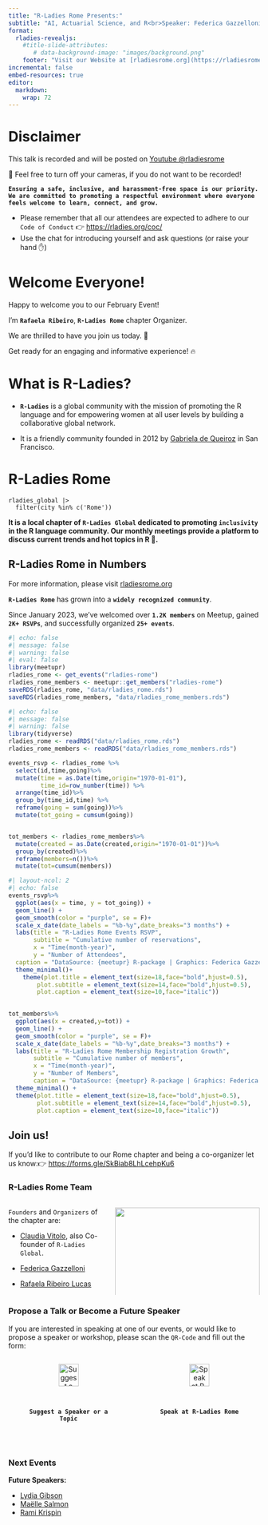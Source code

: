```yaml
---
title: "R-Ladies Rome Presents:"
subtitle: "AI, Actuarial Science, and R<br>Speaker: Federica Gazzelloni<br>27 March, 2025"
format: 
  rladies-revealjs:
    #title-slide-attributes:
       # data-background-image: "images/background.png"
    footer: "Visit our Website at [rladiesrome.org](https://rladiesrome.org/)"
incremental: false
embed-resources: true
editor: 
  markdown: 
    wrap: 72
---
```


# Disclaimer {background-image="images/1118-disclaimer.png" background-opacity=0.35}

This talk is recorded and will be posted on [Youtube
\@rladiesrome](https://www.youtube.com/@rladiesrome)

🚫 Feel free to turn off your cameras, if you do not want to be
recorded!

**`Ensuring a safe, inclusive, and harassment-free space is our priority. We are committed to promoting a respectful environment where everyone feels welcome to learn, connect, and grow.`**

-   Please remember that all our attendees are expected to adhere to our
    `Code of Conduct` 👉 <https://rladies.org/coc/>
-   Use the chat for introducing yourself and ask questions (or raise
    your hand ✋)


# Welcome Everyone!{background-image="https://i.giphy.com/media/v1.Y2lkPTc5MGI3NjExdjU1d2E1a2R0bmdubWphazdqdDFraGg4bmhtNGxtM2J0Nzk0ZGVtMCZlcD12MV9pbnRlcm5hbF9naWZfYnlfaWQmY3Q9Zw/YQM4ykMCGpMd2/giphy.gif" background-opacity=0.2}

Happy to welcome you to our February Event! 

I’m **`Rafaela Ribeiro`**, **`R-Ladies Rome`** chapter Organizer.

We are thrilled to have you join us today. 🤩

Get ready for an engaging and informative experience! 🔥


# What is R-Ladies? {background-image="https://rladiesrome.org/images/world-map.png" background-size=cover background-opacity=0.5}

-   **`R-Ladies`** is a global community with the mission of promoting the R language and for empowering women at all user levels by building a collaborative global network.

-   It is a friendly community founded in 2012 by [Gabriela de
    Queiroz](https://rladies.org/united-states-rladies/name/gabriela-de-queiroz/) in San Francisco.

# R-Ladies Rome {background-image="https://media.giphy.com/media/3o7abBphHJngINCHio/giphy.gif" background-opacity=0.5}

```         
rladies_global |>
  filter(city %in% c('Rome'))
```

**It is a local chapter of `R-Ladies Global` dedicated to
promoting `inclusivity` in the R language community.
Our monthly meetings provide a platform to discuss current trends and hot topics in R 💜.**


## R-Ladies Rome in Numbers{background-image="https://i.giphy.com/media/v1.Y2lkPTc5MGI3NjExMnp5YmxpZTFoYWd2bDFpbHVnMDVhcDhkcmtrbmo2eXlrdXlhYXJhaiZlcD12MV9pbnRlcm5hbF9naWZfYnlfaWQmY3Q9Zw/TrOMR6REnWN1u/giphy.gif" background-opacity=0.5}

::: {.callout .callout-info}
For more information, please visit [rladiesrome.org](rladiesrome.org)
:::

**`R-Ladies Rome`** has grown into a **`widely recognized community`**. 

Since January 2023, we’ve welcomed over **`1.2K members`** on Meetup, gained **`2K+ RSVPs`**, and successfully organized **`25+ events`**.

```r
#| echo: false
#| message: false
#| warning: false
#| eval: false
library(meetupr)
rladies_rome <- get_events("rladies-rome")
rladies_rome_members <- meetupr::get_members("rladies-rome")
saveRDS(rladies_rome, "data/rladies_rome.rds")
saveRDS(rladies_rome_members, "data/rladies_rome_members.rds")
```

```r
#| echo: false
#| message: false
#| warning: false
library(tidyverse)
rladies_rome <- readRDS("data/rladies_rome.rds")
rladies_rome_members <- readRDS("data/rladies_rome_members.rds")
```

```r
events_rsvp <- rladies_rome %>%
  select(id,time,going)%>%
  mutate(time = as.Date(time,origin="1970-01-01"),
         time_id=row_number(time)) %>%
  arrange(time_id)%>%
  group_by(time_id,time) %>%
  reframe(going = sum(going))%>%
  mutate(tot_going = cumsum(going))


tot_members <- rladies_rome_members%>%
  mutate(created = as.Date(created,origin="1970-01-01"))%>%
  group_by(created)%>%
  reframe(members=n())%>%
  mutate(tot=cumsum(members))
```

```r
#| layout-ncol: 2
#| echo: false
events_rsvp%>%
  ggplot(aes(x = time, y = tot_going)) +
  geom_line() +
  geom_smooth(color = "purple", se = F)+
  scale_x_date(date_labels = "%b-%y",date_breaks="3 months") +
  labs(title = "R-Ladies Rome Events RSVP",
       subtitle = "Cumulative number of reservations",
       x = "Time(month-year)",
       y = "Number of Attendees",
  caption = "DataSource: {meetupr} R-package | Graphics: Federica Gazzelloni") +
  theme_minimal()+
    theme(plot.title = element_text(size=18,face="bold",hjust=0.5),
        plot.subtitle = element_text(size=14,face="bold",hjust=0.5),
        plot.caption = element_text(size=10,face="italic"))

  
tot_members%>%
  ggplot(aes(x = created,y=tot)) +
  geom_line() +
  geom_smooth(color = "purple", se = F)+
  scale_x_date(date_labels = "%b-%y",date_breaks="3 months") +
  labs(title = "R-Ladies Rome Membership Registration Growth",
       subtitle = "Cumulative number of members",
       x = "Time(month-year)",
       y = "Number of Members",
       caption = "DataSource: {meetupr} R-package | Graphics: Federica Gazzelloni") +
  theme_minimal() +
  theme(plot.title = element_text(size=18,face="bold",hjust=0.5),
        plot.subtitle = element_text(size=14,face="bold",hjust=0.5),
        plot.caption = element_text(size=10,face="italic"))
```


##  {.smaller}

::: callout-tip
# Join us!

If you'd like to contribute to our Rome chapter and being a co-organizer
let us know:👉 <https://forms.gle/SkBiab8LhLcehpKu6>
:::

::::::: panel-tabset
### R-Ladies Rome Team

::::: columns
::: {.column width="40%"}

`Founders` and `Organizers` of the chapter are:

- [Claudia Vitolo](https://www.linkedin.com/in/claudiavitolo/), also Co-founder of `R-Ladies Global`.

- [Federica Gazzelloni](https://www.linkedin.com/in/federicagazzelloni)

- [Rafaela Ribeiro Lucas](https://www.linkedin.com/in/rafaelagrlucas/)
:::

::: {.column width="60%"}
![](images/rladiesrome-team.png){width="100%"}
:::
:::::

### Propose a Talk or Become a Future Speaker {.smaller}

If you are interested in speaking at one of our events, or would like to
propose a speaker or workshop, please scan the `QR-Code` and fill out the form:

::::columns
:::{.column width="50%"}
<center>
![**`Suggest a Speaker or a Topic`**](images/suggest-speaker.png){width="50%"}
</center>
:::
:::{.column width="50%"}
<center>
![**`Speak at R-Ladies Rome`**](images/speaking.png){width="50%"}
</center>
:::
::::

### Next Events

**Future Speakers:**

- [Lydia Gibson](https://www.linkedin.com/in/lgibson7/) 
- [Maëlle Salmon](https://masalmon.eu/)
- [Rami Krispin](https://linktr.ee/ramikrispin)
    
:::::::




